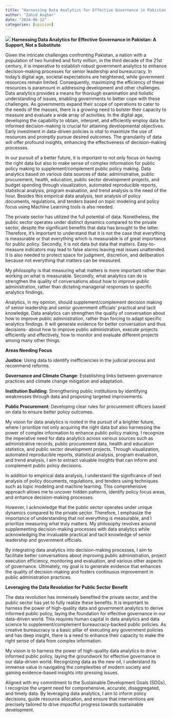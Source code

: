 ---
title: "Harnessing Data Analytics for Effective Governance in Pakistan: A Support, Not a Substitute"
author: "Zahid Asghar"
date: "2024-06-12"
categories: [opinion]
---

![](https://www.infosyspublicservices.com/content/dam/infosys-ips/2021/infographics/data-analytics-challenges.png)
**Harnessing Data Analytics for Effective Governance in Pakistan: A Support, Not a Substitute**

Given the intricate challenges confronting Pakistan, a nation with a population of two hundred and forty million, in the third decade of the 21st century, it is imperative to establish robust government analytics to enhance decision-making processes for senior leadership and bureaucracy. In today's digital age, societal expectations are heightened, while government resources remain limited. Consequently, maximizing the efficiency of these resources is paramount in addressing development and other challenges. Data analytics provides a means for thorough examination and holistic understanding of issues, enabling governments to better cope with these challenges. As governments expand their scope of operations to cater to the needs of the masses, there is a growing need to bolster their capacity to measure and evaluate a wide array of activities. In the digital age, developing the capability to obtain, interpret, and efficiently employ data for informed decision-making is crucial for attaining developmental objectives. Early investment in data-driven policies is vital to maximize the use of resources and promptly pursue desired outcomes. The granularity of data will offer profound insights, enhancing the effectiveness of decision-making processes.

In our pursuit of a better future, it is important to not only focus on having the right data but also to make sense of complex information for public policy making to supplement/complement public policy making. Data analytics based on various data sources of data: administrative, public procurement, health, education, public sector development projects, and budget spending through visualization, automated reproducible reports, statistical analysis, program evaluation, and trend analysis is the need of the hour. Besides this empirical data analysis, text analysis of policy documents, regulations, and tenders based on topic modeling and policy focus using Machine Learning tools is also needed.

The private sector has utilized the full potential of data. Nonetheless, the public sector operates under distinct dynamics compared to the private sector, despite the significant benefits that data has brought to the latter. Therefore, it's important to understand that it is not the case that everything is measurable or that everything which is measurable is of great importance for public policy. Secondly, it is not data but data that matters. Easy-to-measure indicators may lead to false alarms leaving real issues unattended. It is also needed to protect space for judgment, discretion, and deliberation because not everything that matters can be measured.

My philosophy is that measuring what matters is more important rather than working on what is measurable. Secondly, what analytics can do is strengthen the quality of conversations about how to improve public administration, rather than dictating managerial responses to specific analytics findings. 

Analytics, in my opinion, should supplement/complement decision making of senior leadership and senior government officials' practical and tacit knowledge. Data analytics can strengthen the quality of conversation about how to improve public administration, rather than forcing to adapt specific analytics findings. It will generate evidence for better conversation and thus decisions- about how to improve public administration, execute projects efficiently and effectively, how to monitor and evaluate different projects among many other things.

**Areas Needing Focus**

**Justice**: Using data to identify inefficiencies in the judicial process and recommend reforms.

**Governance and Climate Change**: Establishing links between governance practices and climate change mitigation and adaptation.

**Institution Building**: Strengthening public institutions by identifying weaknesses through data and proposing targeted improvements.

**Public Procurement**: Developing clear rules for procurement officers based on data to ensure better policy outcomes.

My vision for data analytics is rooted in the pursuit of a brighter future, where I prioritize not only acquiring the right data but also harnessing the power of complex information to enhance public policy making. I recognize the imperative need for data analytics across various sources such as administrative records, public procurement data, health and education statistics, and public sector development projects. Through visualization, automated reproducible reports, statistical analysis, program evaluation, and trend analysis, I aim to extract valuable insights that can inform and complement public policy decisions.

In addition to empirical data analysis, I understand the significance of text analysis of policy documents, regulations, and tenders using techniques such as topic modeling and machine learning. This comprehensive approach allows me to uncover hidden patterns, identify policy focus areas, and enhance decision-making processes.

However, I acknowledge that the public sector operates under unique dynamics compared to the private sector. Therefore, I emphasize the importance of understanding that not everything is measurable, and I prioritize measuring what truly matters. My philosophy revolves around supplementing decision-making processes with data analytics while acknowledging the invaluable practical and tacit knowledge of senior leadership and government officials.

By integrating data analytics into decision-making processes, I aim to facilitate better conversations about improving public administration, project execution efficiency, monitoring and evaluation, and various other aspects of governance. Ultimately, my goal is to generate evidence that enhances the quality of decision-making and fosters continuous improvement in public administration practices.

**Leveraging the Data Revolution for Public Sector Benefit**

The data revolution has immensely benefited the private sector, and the public sector has yet to fully realize these benefits. It is important to harness the power of high-quality data and government analytics to derive informed public policy, laying the foundation for effective governance in our data-driven world. This requires human capital in data analytics and data science to supplement/complement bureaucracy-backed public policies. As creative bureaucracy is a basic pillar of executing any government policies and has deep insight, there is a need to enhance their capacity to make the right sense of data from complex information.

My vision is to harness the power of high-quality data analytics to drive informed public policy, laying the groundwork for effective governance in our data-driven world. Recognizing data as the new oil, I understand its immense value in navigating the complexities of modern society and gaining evidence-based insights into pressing issues.

Aligned with my commitment to the Sustainable Development Goals (SDGs), I recognize the urgent need for comprehensive, accurate, disaggregated, and timely data. By leveraging data analytics, I aim to inform policy decisions, guide resource allocation, and ensure that interventions are precisely tailored to drive impactful progress towards sustainable development.